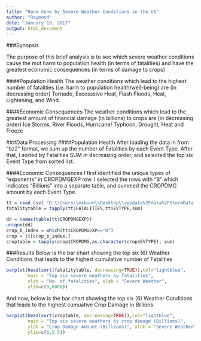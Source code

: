 ```yaml
---
title: "Harm done by Severe Weather Conditions in the US"
author: "Raymond"
date: "January 19, 2017"
output: html_document
---
```


###Synopsis


The purpose of this brief analysis is to see which severe weather conditions cause the mot harm to population health (in terms of fatalities) and have the greatest economic consequences (in terms of damage to crops)

####Population Health
The weather conditions which lead to the highest number of fatalities (i.e. harm to population health/well-being) are (in decreasing order) Tornado, Excesssive Heat, Flash Floods, Heat, Lightening, and Wind.


####Economic Consequences
The weather conditions which lead to the greatest amount of financial damage (in billions) to crops are (in decreasing order) Ice Storms, River Floods, Hurricane/ Typhoon, Drought, Heat and Freeze


###Data Processing
####Population Health
After loading the data in from "bz2" format, we sum up the number of Fatalities by each Event Type. After that, I sorted by Fatalities SUM in decreasing order, and selected the top six Event Type from sorted list.

####Economic Consequences
I first identified the unique types of "exponents" in CROPDMGEXP row. I selected the rows with "B" which indicates "Billions" into a separate table, and summed the CROPDMG amount by each Event Type.


```r
tt = read.csv( "D:\\Users\\msboon\\Desktop\\repdata%2Fdata%2FStormData.csv.bz2")
fatalitytable = tapply(tt$FATALITIES,tt$EVTYPE,sum)

dd = names(table(tt$CROPDMGEXP))
unique(dd)
crop_b_index = which(tt$CROPDMGEXP=="B")
crop = tt[crop_b_index,]
croptable = tapply(crop$CROPDMG,as.character(crop$EVTYPE), sum)

```


###Results
Below is the bar chart showing the top six (6) Weather Conditions that leads to the highest cumulative number of Fatalities

```r
barplot(head(sort(fatalitytable, decreasing=TRUE)),col="lightblue",
        main = "Top six severe weathers by fatalities",
        ylab = "No. of fatalities", xlab = "Severe Weather",
        ylim=c(0,6000))

```


And now, below is the bar chart showing the top six (6) Weather Conditions that leads to the highest cumuative Crop Damage in Billions

```r
barplot(head(sort(croptable, decreasing=TRUE)),col="lightblue",
        main = "Top six severe weathers by crop damage (Billions)",
        ylab = "Crop Damage Amount (Billions)", xlab = "Severe Weather",
        ylim=c(0,5.5))

```



